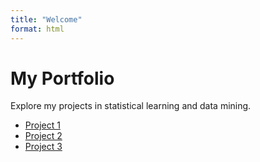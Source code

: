 ```yaml
---
title: "Welcome"
format: html
---
```


# My Portfolio

Explore my projects in statistical learning and data mining.

- [Project 1](project1.qmd)
- [Project 2](project2.qmd)
- [Project 3](project3.qmd)
